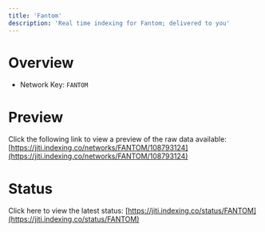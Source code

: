 ```yaml
---
title: 'Fantom'
description: 'Real time indexing for Fantom; delivered to you'
---
```


# Overview
- Network Key: `FANTOM`

# Preview
Click the following link to view a preview of the raw data available: [https://jiti.indexing.co/networks/FANTOM/108793124](https://jiti.indexing.co/networks/FANTOM/108793124)

# Status
Click here to view the latest status: [https://jiti.indexing.co/status/FANTOM](https://jiti.indexing.co/status/FANTOM)
